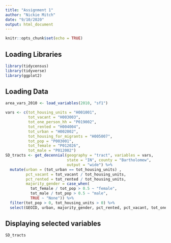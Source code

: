 ```yaml
---
title: "Assignment 1"
author: "Nickie Mitch"
date: "9/10/2020"
output: html_document
---
```


```r
knitr::opts_chunk$set(echo = TRUE)
```

## Loading Libraries

```r
library(tidycensus)
library(tidyverse)
library(ggplot2)
```

## Loading Data
```r
area_vars_2010 <- load_variables(2010, "sf1")
```

``` r
vars <- c(tot_housing_units = "H001001",
          tot_vacant = "H003003",
          tot_one_person_hh = "P019002",
          tot_rented = "H004004",
          tot_urban = "H002002",
          tot_housing_for_migrants = "H005007",
          tot_pop = "P003001", 
          tot_female = "P012026",
          tot_male = "P012002")
SD_tracts <- get_decennial(geography = "tract", variables = vars,
                           state = "IN", county = "Bartholomew",
                           output = "wide") %>%
  mutate(urban = (tot_urban == tot_housing_units) ,
         pct_vacant = tot_vacant / tot_housing_units,
         pct_rented = tot_rented / tot_housing_units,
         majority_gender = case_when(
           tot_female / tot_pop > 0.5 ~ "female",
           tot_male / tot_pop > 0.5 ~ "male",
           TRUE ~ "None")) %>%
  filter(tot_pop > 0, tot_housing_units > 0) %>%
  select(GEOID, urban, majority_gender, pct_rented, pct_vacant, tot_one_person_hh, tot_housing_for_migrants) 

```

## Displaying selected variables

```r
SD_tracts
```



